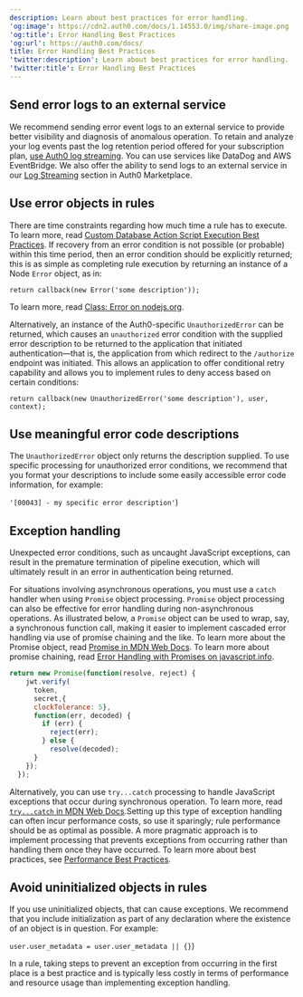 ```yaml
---
description: Learn about best practices for error handling.
'og:image': https://cdn2.auth0.com/docs/1.14553.0/img/share-image.png
'og:title': Error Handling Best Practices
'og:url': https://auth0.com/docs/
title: Error Handling Best Practices
'twitter:description': Learn about best practices for error handling.
'twitter:title': Error Handling Best Practices
---
```

## Send error logs to an external service

We recommend sending error event logs to an external service to provide better visibility and diagnosis of anomalous operation. To retain and analyze your log events past the log retention period offered for your subscription plan, [use Auth0 log streaming](/docs/customize/log-streams). You can use services like DataDog and AWS EventBridge. We also offer the ability to send logs to an external service in our [Log Streaming](https://marketplace.auth0.com/features/log-streaming) section in Auth0 Marketplace.

## Use error objects in rules

There are time constraints regarding how much time a rule has to execute. To learn more, read [Custom Database Action Script Execution Best Practices](/docs/authenticate/database-connections/custom-db/custom-database-connections-scripts/execution). If recovery from an error condition is not possible (or probable) within this time period, then an error condition should be explicitly returned; this is as simple as completing rule execution by returning an instance of a Node `Error` object, as in:

`return callback(new Error('some description'));`

To learn more, read [Class: Error on nodejs.org](https://nodejs.org/api/errors.html#errors_class_error).

Alternatively, an instance of the Auth0-specific `UnauthorizedError` can be returned, which causes an `unauthorized` error condition with the supplied error description to be returned to the application that initiated authentication—that is, the application from which redirect to the `/authorize` endpoint was initiated. This allows an application to offer conditional retry capability and allows you to implement rules to deny access based on certain conditions:

`return callback(new UnauthorizedError('some description'), user, context);`

## Use meaningful error code descriptions

The `UnauthorizedError` object only returns the description supplied. To use specific processing for unauthorized error conditions, we recommend that you format your descriptions to include some easily accessible error code information, for example:

`'[00043] - my specific error description'`)

## Exception handling

Unexpected error conditions, such as uncaught JavaScript exceptions, can result in the premature termination of pipeline execution, which will ultimately result in an error in authentication being returned.

For situations involving asynchronous operations, you must use a `catch` handler when using `Promise` object processing. `Promise` object processing can also be effective for error handling during non-asynchronous operations. As illustrated below, a `Promise` object can be used to wrap, say, a synchronous function call, making it easier to implement cascaded error handling via use of promise chaining and the like. To learn more about the Promise object, read [Promise in MDN Web Docs](https://developer.mozilla.org/en-US/docs/Web/JavaScript/Reference/Global_Objects/Promise). To learn more about promise chaining, read [Error Handling with Promises on javascript.info](https://javascript.info/promise-error-handling).

```js lines
return new Promise(function(resolve, reject) {
    jwt.verify(
      token,
      secret,{
      clockTolerance: 5},
      function(err, decoded) {
        if (err) {
          reject(err);
        } else {
          resolve(decoded);
      }
    });
  });
```
Alternatively, you can use `try...catch` processing to handle JavaScript exceptions that occur during synchronous operation. To learn more, read [`try...catch` in MDN Web Docs](https://developer.mozilla.org/en-US/docs/Web/JavaScript/Reference/Statements/try...catch).Setting up this type of exception handling can often incur performance costs, so use it sparingly; rule performance should be as optimal as possible. A more pragmatic approach is to implement processing that prevents exceptions from occurring rather than handling them once they have occurred. To learn more about best practices, see [Performance Best Practices](/docs/troubleshoot/performance-best-practices).

## Avoid uninitialized objects in rules

If you use uninitialized objects, that can cause exceptions. We recommend that you include initialization as part of any declaration where the existence of an object is in question. For example:

`user.user_metadata = user.user_metadata || {}`)

In a rule, taking steps to prevent an exception from occurring in the first place is a best practice and is typically less costly in terms of performance and resource usage than implementing exception handling.
